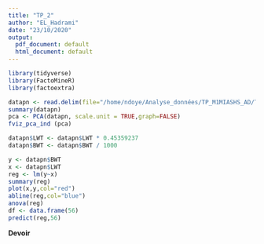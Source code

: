 ```yaml
---
title: "TP_2"
author: "EL_Hadrami"
date: "23/10/2020"
output:
  pdf_document: default
  html_document: default
---
```


```r
library(tidyverse)
library(FactoMineR)
library(factoextra)
```

```r
datapn <- read.delim(file="/home/ndoye/Analyse_données/TP_M1MIASHS_AD/TP_2/data/Poids_naissance.txt",sep=";")
summary(datapn)
pca <- PCA(datapn, scale.unit = TRUE,graph=FALSE)
fviz_pca_ind (pca)
```


```r
datapn$LWT <- datapn$LWT * 0.45359237
datapn$BWT <- datapn$BWT / 1000
```

```r
y <- datapn$BWT
x <- datapn$LWT
reg <- lm(y~x) 
summary(reg)
plot(x,y,col="red")
abline(reg,col="blue")
anova(reg)
df <- data.frame(56)
predict(reg,56)
```

$\textbf{Devoir}$
 

